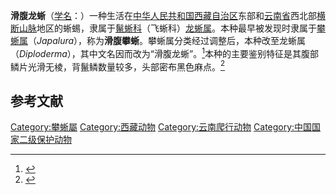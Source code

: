 {{Speciesbox
|image=
| status = LC
| status_system = IUCN3.1
| status_ref =<ref name=iucn>{{IUCN|authors=Rao, D.-q|year=2019|id=104669864|title=''Diploderma laeviventre''|page =e.T104669864A104669880|access-date=2021-04-02}}</ref>
|genus=Diploderma
|species=aeviventre
|authority = (Wang, Jiang, Siler & Che, 2016)
|synonyms = * ''Japalura laeviventre''<br />{{small|Wang ''et al.'', 2016}}
}}
'''滑腹龙蜥'''（[[学名|学名]]：{{snamei|Diploderma laeviventre}}）一种生活在[[中华人民共和国|中华人民共和国]][[西藏自治区|西藏自治区]]东部和[[云南省|云南省]]西北部[[横断山脉|横断山脉]]地区的蜥蜴，隶属于[[鬣蜥科|鬣蜥科]]（飞蜥科）[[龙蜥属|龙蜥属]]。本种最早被发现时隶属于[[攀蜥属|攀蜥属]]（''Japalura''），称为'''滑腹攀蜥'''。攀蜥属分类经过调整后，本种改至龙蜥属（''Diploderma''），其中文名因而改为“滑腹龙蜥”。<ref>{{cite web |title=Diploderma laeviventre (WANG, JIANG, SILER & CHE, 2016)|url=https://reptile-database.reptarium.cz/species?genus=Diploderma&species=laeviventre&search_param=%28%28search%3D%27Diploderma+laeviventre%27%29%29 |website=reptile-database |accessdate=2021-04-02}}</ref>本种的主要鉴别特征是其腹部鳞片光滑无棱，背鬣鳞数量较多，头部密布黑色麻点。<ref>{{cite web|title=青藏高原地区两栖爬行动物多样性研究取得重要进展|url=http://www.kiz.ac.cn/gre/gre7/gre73/201601/t20160127_4525962.html|website=遗传资源与进化国家重点实验室|accessdate=2021-04-02|archive-date=2016-08-08|archive-url=https://web.archive.org/web/20160808051251/http://www.kiz.ac.cn/gre/gre7/gre73/201601/t20160127_4525962.html|dead-url=no}}</ref>

==参考文献==
{{reflist}}
[[Category:攀蜥屬|Category:攀蜥屬]]
[[Category:西藏动物|Category:西藏动物]]
[[Category:云南爬行动物|Category:云南爬行动物]]
[[Category:中国国家二级保护动物|Category:中国国家二级保护动物]]